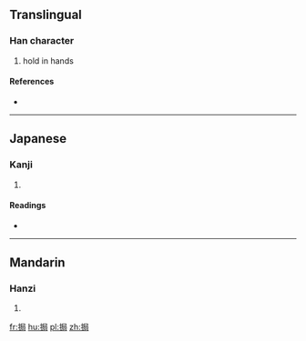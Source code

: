 ==Translingual==

===Han character===
{{Han char|rn=64|rad=手|as=07|sn=10|four=5702<sub>7</sub>|canj=手尸尸口 (QSSR)}}

# hold in hands

====References====
* {{Han ref|kx=0431.370|dkj=12102|dj=0781.080|hdz=31888.020|uh=6336|ud=25398|bh=D1B7|bd=53687}}

----

==Japanese==

===Kanji===
{{ja-kanji|grade=|rs=手07}}

# {{defn|lang=ja|sort=手07}}

====Readings====
* {{ja-readings|on=[[きょく]] (kyoku), [[こく]] (koku)|kun=[[ささえ]] (sasae), [[もつ]] (motsu)}}

----

==Mandarin==

===Hanzi===
{{cmn-hanzi|pin=[[bǎng]] ([[bang3]]), [[bàng]] ([[bang4]]), [[bēng]] ([[beng1]]), [[jú]] ([[ju2]])|wg=pang<sup>3</sup>, pang<sup>4</sup>, peng<sup>1</sup>, chü<sup>2</sup>}}

# {{defn|lang=cmn|sort=手07}}

[[fr:挶]]
[[hu:挶]]
[[pl:挶]]
[[zh:挶]]